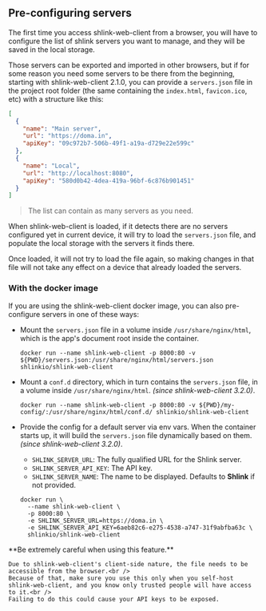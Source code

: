 
## Pre-configuring servers

The first time you access shlink-web-client from a browser, you will have to configure the list of shlink servers you want to manage, and they will be saved in the local storage.

Those servers can be exported and imported in other browsers, but if for some reason you need some servers to be there from the beginning, starting with shlink-web-client 2.1.0, you can provide a `servers.json` file in the project root folder (the same containing the `index.html`, `favicon.ico`, etc) with a structure like this:

```json
[
  {
    "name": "Main server",
    "url": "https://doma.in",
    "apiKey": "09c972b7-506b-49f1-a19a-d729e22e599c"
  },
  {
    "name": "Local",
    "url": "http://localhost:8080",
    "apiKey": "580d0b42-4dea-419a-96bf-6c876b901451"
  }
]
```

> The list can contain as many servers as you need.

When shlink-web-client is loaded, if it detects there are no servers configured yet in current device, it will try to load the `servers.json` file, and populate the local storage with the servers it finds there.

Once loaded, it will not try to load the file again, so making changes in that file will not take any effect on a device that already loaded the servers.

### With the docker image

If you are using the shlink-web-client docker image, you can also pre-configure servers in one of these ways:

* Mount the `servers.json` file in a volume inside `/usr/share/nginx/html`, which is the app's document root inside the container.

    ```shell
    docker run --name shlink-web-client -p 8000:80 -v ${PWD}/servers.json:/usr/share/nginx/html/servers.json shlinkio/shlink-web-client
    ```

* Mount a `conf.d` directory, which in turn contains the `servers.json` file, in a volume inside `/usr/share/nginx/html`. *(since shlink-web-client 3.2.0)*.

  ```shell
  docker run --name shlink-web-client -p 8000:80 -v ${PWD}/my-config/:/usr/share/nginx/html/conf.d/ shlinkio/shlink-web-client
    ```

* Provide the config for a default server via env vars. When the container starts up, it will build the `servers.json` file dynamically based on them. *(since shlink-web-client 3.2.0)*.

  * `SHLINK_SERVER_URL`: The fully qualified URL for the Shlink server.
  * `SHLINK_SERVER_API_KEY`: The API key.
  * `SHLINK_SERVER_NAME`: The name to be displayed. Defaults to **Shlink** if not provided.

  ```shell
  docker run \
    --name shlink-web-client \
    -p 8000:80 \
    -e SHLINK_SERVER_URL=https://doma.in \
    -e SHLINK_SERVER_API_KEY=6aeb82c6-e275-4538-a747-31f9abfba63c \
    shlinkio/shlink-web-client
    ```

<Callout type="warning">
    **Be extremely careful when using this feature.**

    Due to shlink-web-client's client-side nature, the file needs to be accessible from the browser.<br />
    Because of that, make sure you use this only when you self-host shlink-web-client, and you know only trusted people will have access to it.<br />
    Failing to do this could cause your API keys to be exposed.
</Callout>
